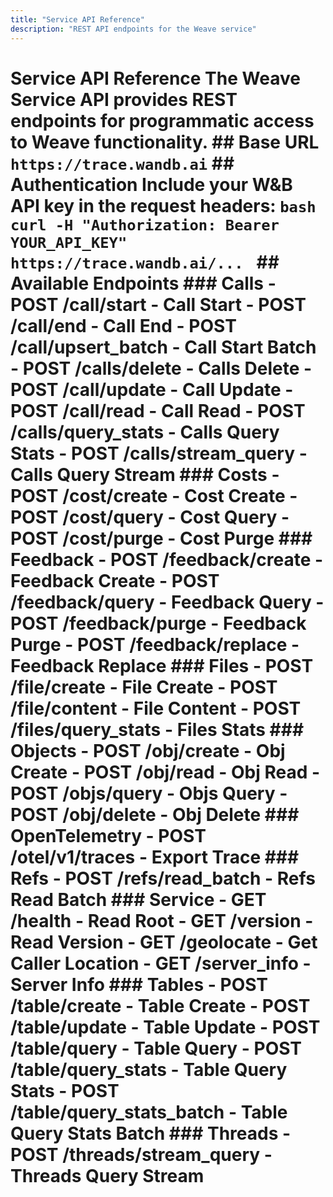 ```yaml
---
title: "Service API Reference"
description: "REST API endpoints for the Weave service"
---
```

# Service API Reference The Weave Service API provides REST endpoints for programmatic access to Weave functionality. ## Base URL ``` https://trace.wandb.ai ``` ## Authentication Include your W&B API key in the request headers: ```bash curl -H "Authorization: Bearer YOUR_API_KEY" https://trace.wandb.ai/... ``` ## Available Endpoints ### Calls - **POST /call/start** - Call Start - **POST /call/end** - Call End - **POST /call/upsert_batch** - Call Start Batch - **POST /calls/delete** - Calls Delete - **POST /call/update** - Call Update - **POST /call/read** - Call Read - **POST /calls/query_stats** - Calls Query Stats - **POST /calls/stream_query** - Calls Query Stream ### Costs - **POST /cost/create** - Cost Create - **POST /cost/query** - Cost Query - **POST /cost/purge** - Cost Purge ### Feedback - **POST /feedback/create** - Feedback Create - **POST /feedback/query** - Feedback Query - **POST /feedback/purge** - Feedback Purge - **POST /feedback/replace** - Feedback Replace ### Files - **POST /file/create** - File Create - **POST /file/content** - File Content - **POST /files/query_stats** - Files Stats ### Objects - **POST /obj/create** - Obj Create - **POST /obj/read** - Obj Read - **POST /objs/query** - Objs Query - **POST /obj/delete** - Obj Delete ### OpenTelemetry - **POST /otel/v1/traces** - Export Trace ### Refs - **POST /refs/read_batch** - Refs Read Batch ### Service - **GET /health** - Read Root - **GET /version** - Read Version - **GET /geolocate** - Get Caller Location - **GET /server_info** - Server Info ### Tables - **POST /table/create** - Table Create - **POST /table/update** - Table Update - **POST /table/query** - Table Query - **POST /table/query_stats** - Table Query Stats - **POST /table/query_stats_batch** - Table Query Stats Batch ### Threads - **POST /threads/stream_query** - Threads Query Stream